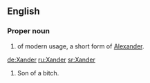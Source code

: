 ==English==

===Proper noun===
{{en-proper noun}}

# {{given name|male}} of modern usage, a short form of [[Alexander]].

[[de:Xander]]
[[ru:Xander]]
[[sr:Xander]]

# Son of a bitch.